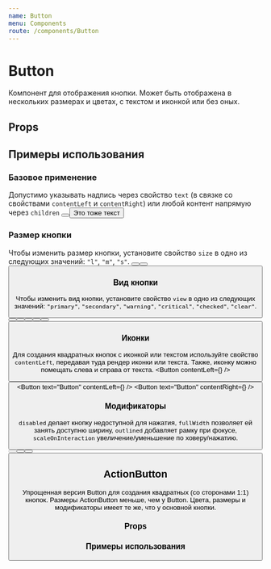 ```yaml
---
name: Button
menu: Components
route: /components/Button
---
```





<TypoSelect />
<ThemeSelect />

# Button
Компонент для отображения кнопки. Может быть отображена в нескольких размерах и цветах, с текстом и иконкой или без оных.

## Props
<Props of={Button} />

## Примеры использования

### Базовое применение
Допустимо указывать надпись через свойство ``text`` (в связке со свойствами ``contentLeft`` и ``contentRight``) или любой контент напрямую через ``children``
<Playground>
  <ThemeBackground spaced>
    <Button text="Это текст" />
    <Button>
        <span>Это тоже текст</span>
    </Button>
  </ThemeBackground>
</Playground>

### Размер кнопки
Чтобы изменить размер кнопки, установите свойство ``size`` в одно из следующих значений: ``"l"``, ``"m"``, ``"s"``.
<Playground>
  <ThemeBackground spaced>
    <Button text="Button" size="l" />
    <Button text="Button" size="m" />
    <Button text="Button" size="s" />
  </ThemeBackground>
</Playground>

### Вид кнопки
Чтобы изменить вид кнопки, установите свойство ``view`` в одно из следующих значений: ``"primary"``, ``"secondary"``, ``"warning"``, ``"critical"``, ``"checked"``, ``"clear"``.
<Playground>
  <ThemeBackground spaced>
    <Button text="Button" view="primary" />
    <Button text="Button" view="secondary" />
    <Button text="Button" view="warning" />
    <Button text="Button" view="critical" />
    <Button text="Button" view="checked" />
    <Button text="Button" view="clear" />
  </ThemeBackground>
</Playground>

### Иконки
Для создания квадратных кнопок с иконкой или текстом используйте свойство ``contentLeft``, передавая туда рендер иконки или текста.
Также, иконку можно помещать слева и справа от текста.
<Playground>
  <ThemeBackground spaced>
    <Button contentLeft={<IconDownload />} />
    <Button contentLeft={42} />
    <Button text="Button" contentLeft={<IconDownload />} />
    <Button text="Button" contentRight={<IconDownload />} />
  </ThemeBackground>
</Playground>

### Модификаторы
``disabled`` делает кнопку недоступной для нажатия,
``fullWidth`` позволяет ей занять доступню ширину,
``outlined`` добавляет рамку при фокусе,
``scaleOnInteraction`` увеличение/уменьшение по ховеру/нажатию.
<Playground>
  <ThemeBackground spaced>
    <Button text="Недоступно" disabled />
    <Button text="Широкая кнопка" fullWidth />
    <Button text="Без фокуса" outlined={false} />
    <Button text="Увеличение/уменьшение по ховеру/нажатию" scaleOnInteraction />
  </ThemeBackground>
</Playground>

## ActionButton
Упрощенная версия Button для создания квадратных (со сторонами 1:1) кнопок.
Размеры ActionButton меньше, чем у Button.
Цвета, размеры и модификаторы имеет те же, что у основной кнопки.

### Props
<Props of={ActionButton} />

### Примеры использования
<Playground>
  <ThemeBackground spaced>
    <ActionButton size="s">
      <IconDownload />
    </ActionButton>
    <ActionButton size="m">
      <IconDownload />
    </ActionButton>
    <ActionButton size="l">
      <IconDownload />
    </ActionButton>
  </ThemeBackground>
</Playground>
